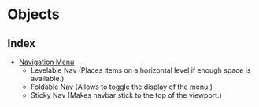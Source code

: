 
<Meta title="Development/Inventory of Things/Objects/Index" />

# Objects

## Index

- [Navigation Menu](?path=/story/development-inventory-of-things-objects-nav-menu--page)
  - Levelable Nav (Places items on a horizontal level if enough space is available.)
  - Foldable Nav (Allows to toggle the display of the menu.)
  - Sticky Nav (Makes navbar stick to the top of the viewport.)

